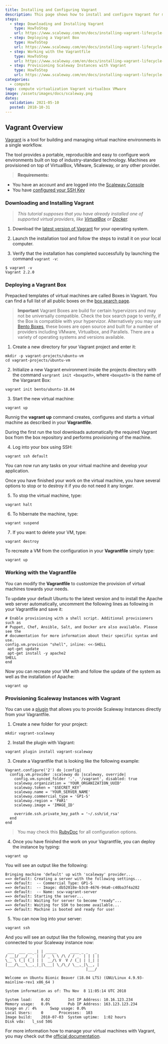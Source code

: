 ```yaml
---
title: Installing and Configuring Vagrant
description: This page shows how to install and configure Vagrant for managing the lifecycle of virtual machines.
steps:
  - step: Downloading and Installing Vagrant
    type: HowToStep
    url: https://www.scaleway.com/en/docs/installing-vagrant-lifecycle-management/#-Downloading-and-Installing-Vagrant
  - step: Deploying a Vagrant Box
    type: HowToStep
    url: https://www.scaleway.com/en/docs/installing-vagrant-lifecycle-management/#-Deploying-a-Vagrant-Box
  - step: Working with the Vagrantfile
    type: HowToStep
    url: https://www.scaleway.com/en/docs/installing-vagrant-lifecycle-management/#-Working-with-the-Vagrantfile
  - step: Provisioning Scaleway Instances with Vagrant
    type: HowToStep
    url: https://www.scaleway.com/en/docs/installing-vagrant-lifecycle-management/#-Provisioning-Scaleway-Instances-with-Vagrant
categories:
  - compute
tags: compute virtualization Vagrant virtualbox VMware
image: /assets/images/docs/scaleway.png
dates:
  validation: 2021-05-10
  posted: 2018-10-31
---
```


## Vagrant Overview

[Vagrant](https://www.vagrantup.com) is a tool for building and managing virtual machine environments in a single workflow.

The tool provides a portable, reproducible and easy to configure work environments built on top of industry-standard technology. Machines are provisioned on top of VirtualBox, VMware, Scaleway, or any other provider.

> **Requirements:**

- You have an account and are logged into the [Scaleway Console](https://console.scaleway.com)
- You have [configured your SSH Key](/console/my-project/how-to/create-ssh-key/)

### Downloading and Installing Vagrant

> _This tutorial supposes that you have already installed one of supported virtual providers, like [VirtualBox](https://www.virtualbox.org/) or [Docker](https://www.scaleway.com/docs/how-to-install-docker-community-edition-ubuntu-bionic-beaver/)._

1. Download the [latest version of Vagrant](https://www.vagrantup.com/downloads.html) for your operating system.

2. Launch the installation tool and follow the steps to install it on your local computer.

3. Verify that the installation has completed successfully by launching the command `vagrant -v`:

```
$ vagrant -v
Vagrant 2.2.0
```

### Deploying a Vagrant Box

Prepacked templates of virtual machines are called Boxes in Vagrant. You can find a full list of all public boxes on the [box search page](https://app.vagrantup.com/boxes/search).

> **Important** Vagrant Boxes are build for certain hypervizors and may not be universally compatible. Check the box search page to verify, if the Box is compatible with your hypervizor. Alternatively you may use [Bento Boxes](https://app.vagrantup.com/bento), these boxes are open source and built for a number of providers including VMware, Virtualbox, and Parallels. There are a variety of operating systems and versions available.

1. Create a new directory for your Vagrant project and enter it:

```
mkdir -p vagrant-projects/ubuntu-vm
cd vagrant-projects/ubuntu-vm
```

2. Initialize a new Vagrant environment inside the projects directory with the command `vargrant init <boxpath>`, where `<boxpath>` is the name of the Vargarant
   Box:

```
vagrant init bento/ubuntu-18.04
```

3. Start the new virtual machine:

```
vagrant up
```

Runnig the **vagrant up** command creates, configures and starts a virtual machine as described in your **Vagrantfile**.

During the first run the tool downloads automatically the required Vagrant box from the box repository and performs provisioning of the machine.

4. Log into your box using SSH:

```
vagrant ssh default
```

You can now run any tasks on your virtual machine and develop your application.

Once you have finished your work on the virtual machine, you have several options to stop or to destroy it if you do not need it any longer.

5. To stop the virtual machine, type:

```
vagrant halt
```

6. To hibernate the machine, type:

```
vagrant suspend
```

7. If you want to delete your VM, type:

```
vagrant destroy
```

To recreate a VM from the configuration in your **Vagrantfile** simply type:

```
vagrant up
```

### Working with the Vagrantfile

You can modify the **Vagrantfile** to customize the provision of virtual machines towards your needs.

To update your default Ubuntu to the latest version and to install the Apache web server automatically, uncomment the following lines as following in your Vagrantfile and save it:

```
# Enable provisioning with a shell script. Additional provisioners such as
# Puppet, Chef, Ansible, Salt, and Docker are also available. Please see the
# documentation for more information about their specific syntax and use.
config.vm.provision "shell", inline: <<-SHELL
 apt-get update
 apt-get install -y apache2
SHELL
end
```

Now you can recreate your VM with and follow the update of the system as well as the installation of Apache:

```
vagrant up
```

### Provisioning Scaleway Instances with Vagrant

You can use a [plugin](https://github.com/kaorimatz/vagrant-scaleway) that allows you to provide Scaleway Instances directly from your Vagrantfile.

1. Create a new folder for your project:

```
mkdir vagrant-scaleway
```

2. Install the plugin with Vagrant:

```
vagrant plugin install vagrant-scaleway
```

3. Create a Vagrantfile that is looking like the following example:

```
Vagrant.configure('2') do |config|
  config.vm.provider :scaleway do |scaleway, override|
    config.vm.synced_folder '.', '/vagrant', disabled: true
    scaleway.organization = 'YOUR_ORGANIZATION_UUID'
    scaleway.token = '$SECRET_KEY'
    scaleway.name = 'YOUR_SERVER_NAME'
    scaleway.commercial_type = 'GP1-S'
    scaleway.region = 'PAR1'
    scaleway.image = 'IMAGE_ID'

    override.ssh.private_key_path = '~/.ssh/id_rsa'
  end
end
```

> You may check this [RubyDoc](https://www.rubydoc.info/gems/vagrant-scaleway/VagrantPlugins/Scaleway/Config) for all configuration options.

4. Once you have finished the work on your Vagrantfile, you can deploy the instance by typing:

```
vagrant up
```

You will see an output like the following:

```
Bringing machine 'default' up with 'scaleway' provider...
==> default: Creating a server with the following settings...
==> default:  -- Commercial Type: GP1-S
==> default:  -- Image: db52018e-b3c0-4676-94a0-c40ba3f4a282
==> default:  -- Name: scw-vagrant-server
==> default: Starting the server...
==> default: Waiting for server to become "ready"...
==> default: Waiting for SSH to become available...
==> default: Machine is booted and ready for use!
```

5. You can now log into your server:

```
vagrant ssh
```

And you will see an output like the following, meaning that you are connected to your Scaleway instance now:

```_
 ___  ___ __ _| | _____      ____ _ _   _
/ __|/ __/ _` | |/ _ \ \ /\ / / _` | | | |
\__ \ (_| (_| | |  __/\ V  V / (_| | |_| |
|___/\___\__,_|_|\___| \_/\_/ \__,_|\__, |
                                    |___/

Welcome on Ubuntu Bionic Beaver (18.04 LTS) (GNU/Linux 4.9.93-mainline-rev1 x86_64 )

System information as of: Thu Nov  8 11:05:14 UTC 2018

System load:	0.02		Int IP Address:	10.16.123.234
Memory usage:	0.0%		Pub IP Address:	163.123.123.234
Usage on /:	4%		Swap usage:	0.0%
Local Users:	0		Processes:	103
Image build:	2018-07-03	System uptime:	1:02 hours
Disk vda:	l_ssd 50G
```

For more information how to manage your virtual machines with Vagrant, you may check out the [official documentation](https://www.vagrantup.com/docs).

